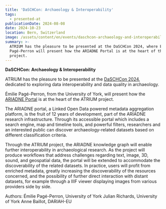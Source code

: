 ```yaml
---
title: 'DaSCHCon: Archaeology & Interoperability'
tags:
  - presented-at
publicationDate: 2024-08-08
date: 2024-10-23
location: Bern, Switzerland
image: /assets/content/en/events/daschcon-archaeology-and-interoperability/image.webp
summary: >-
  ATRIUM has the pleasure to be presented at the DaSCHCon 2024, where Émilie
  Pagé-Perron will present how the ARIADNE Portal is at the heart of the ATRIUM
  project. 
---
```

**DaSCHCon:** **Archaeology & Interoperability**

ATRIUM has the pleasure to be presented at the [DaSCHCon 2024](https://www.dasch.swiss/post/daschcon-2024-on-archaeology-interoperability), dedicated to exploring data interoperability and data quality in archaeology.

Émilie Pagé-Perron, from the University of York, will present how the [ARIADNE Portal](https://portal.ariadne-infrastructure.eu) is at the heart of the ATRIUM project.&#x20;

The ARIADNE portal, a Linked Open Data powered metadata aggregation platform, is the fruit of 12 years of development, part of the ARIADNE research infrastructure. Through its accessible portal which includes a search engine, map and timeline tools, and powerful filters, researchers and an interested public can discover archaeology-related datasets based on different classification criteria.

Through the ATRIUM project, the ARIADNE knowledge graph will enable further interoperability in archaeological research. As the project will produce workflows that address challenges regarding text, image, 3D, sound, and geospatial data, the portal will be extended to accommodate the discoverability of the related datasets. In practice, users will profit from enriched metadata, greatly increasing the discoverability of the resources concerned, and the possibility of further direct interaction with distant datasets, for example through a IIIF viewer displaying images from various providers side by side.

Authors:
Émilie Pagé-Perron, University of York
Julian Richards, University of York
Anne Baillot, DARIAH-EU
